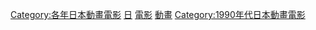 {{Yearnav|日本動畫電影}}

[[Category:各年日本動畫電影|Category:各年日本動畫電影]]
[[Category:1991年動畫電影|日]]
[[Category:1991年日本動畫作品|電影]]
[[Category:1991年日本電影作品|動畫]]
[[Category:1990年代日本動畫電影|Category:1990年代日本動畫電影]]